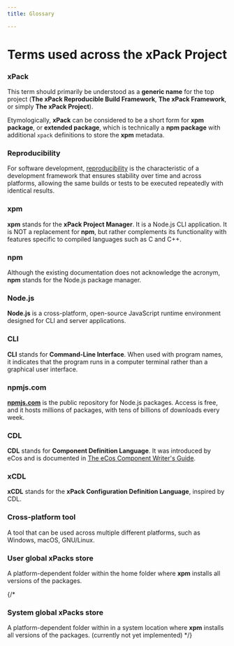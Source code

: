 ```yaml
---
title: Glossary

---
```


# Terms used across the xPack Project

### xPack

This term should primarily be understood as a **generic name** for
the top project (**The xPack Reproducible Build Framework**,
**The xPack Framework**, or simply **The xPack Project**).

Etymologically, **xPack** can be considered to be a short form
for **xpm package**, or **extended package**, which is technically
a **npm package** with additional
`xpack` definitions to store the **xpm** metadata.

### Reproducibility

For software development,
[reproducibility](https://en.wikipedia.org/wiki/Reproducibility)
is the characteristic of a development framework that ensures stability
over time and across platforms, allowing the same builds or tests to be
executed repeatedly with identical results.

### xpm

**xpm** stands for the **xPack Project Manager**. It is a Node.js CLI
application. It is NOT a replacement for **npm**, but rather complements its
functionality with features specific to
compiled languages such as C and C++.

### npm

Although the existing documentation does not acknowledge the acronym, **npm**
stands for the Node.js package manager.

### Node.js

**Node.js** is a cross-platform, open-source JavaScript runtime
environment designed for CLI and server applications.

### CLI

**CLI** stands for **Command-Line Interface**. When used with
program names, it indicates that the program runs in a computer terminal
rather than a graphical user interface.

### npmjs.com

**[npmjs.com](https://npmjs.com)** is the public repository for Node.js
packages. Access is free, and it hosts millions of packages, with
tens of billions of downloads every week.

### CDL

**CDL** stands for **Component Definition Language**. It was introduced
by eCos and is documented in
[The eCos Component Writer's Guide](http://ecos.sourceware.org/docs-3.0/cdl-guide/cdl-guide.html).

### xCDL

**xCDL** stands for the **xPack Configuration Definition Language**,
inspired by CDL.

### Cross-platform tool

A tool that can be used across multiple different platforms, such as Windows,
macOS, GNU/Linux.

### User global xPacks store

A platform-dependent folder within the home folder where **xpm** installs
all versions of the packages.

{/*
### System global xPacks store

A platform-dependent folder within in a system location where **xpm** installs
all versions of the packages. (currently not yet implemented)
*/}
